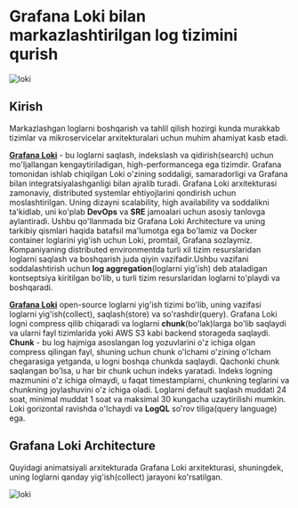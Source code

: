 
# Grafana Loki bilan markazlashtirilgan log tizimini qurish

![loki](https://raw.githubusercontent.com/devops-journey-uz/assets/main/images/article/loki-setup/banner.jpg)

## Kirish
Markazlashgan loglarni boshqarish va tahlil qilish hozirgi kunda murakkab tizimlar va mikroservicelar arxitekturalari uchun muhim ahamiyat kasb etadi. 

[**Grafana Loki**](https://github.com/grafana/loki) - bu loglarni saqlash, indekslash va qidirish(search) uchun mo'ljallangan kengaytiriladigan, high-performancega ega tizimdir. Grafana tomonidan ishlab chiqilgan Loki o'zining soddaligi, samaradorligi va Grafana bilan integratsiyalashganligi bilan ajralib turadi.
Grafana Loki arxitekturasi zamonaviy, distributed systemlar ehtiyojlarini qondirish uchun moslashtirilgan. Uning dizayni scalability, high availability va soddalikni ta'kidlab, uni ko'plab **DevOps** va **SRE** jamoalari uchun asosiy tanlovga aylantiradi. Ushbu qo'llanmada biz Grafana Loki Architecture va uning tarkibiy qismlari haqida batafsil ma'lumotga ega bo'lamiz va Docker container loglarini yig'ish uchun Loki, promtail, Grafana sozlaymiz.
Kompaniyaning distributed environmentda turli xil tizim resurslaridan loglarni saqlash va boshqarish juda qiyin vazifadir.Ushbu vazifani soddalashtirish uchun **log aggregation**(loglarni yig'ish) deb ataladigan kontseptsiya kiritilgan bo'lib, u turli tizim resurslaridan loglarni to'playdi va boshqaradi.

[**Grafana Loki**](https://github.com/grafana/loki) open-source loglarni yig'ish tizimi bo'lib, uning vazifasi loglarni yig'ish(collect), saqlash(store) va so'rashdir(query).
Grafana Loki logni compress qilib chiqaradi va loglarni **chunk**(bo'lak)larga bo'lib saqlaydi va ularni fayl tizimlarida yoki AWS S3 kabi backend storageda saqlaydi. **Chunk** - bu log hajmiga asoslangan log yozuvlarini o'z ichiga olgan compress qilingan fayl, shuning uchun chunk o'lchami o'zining o'lcham chegarasiga yetganda, u logni boshqa chunkda saqlaydi.
Qachonki chunk saqlangan bo'lsa, u har bir chunk uchun indeks yaratadi. Indeks logning mazmunini o'z ichiga olmaydi, u faqat timestamplarni, chunkning teglarini va chunkning joylashuvini o'z ichiga oladi. Loglarni default saqlash muddati 24 soat, minimal muddat 1 soat va maksimal 30 kungacha uzaytirilishi mumkin. Loki gorizontal ravishda o'lchaydi va **LogQL** so'rov tiliga(query language) ega.

## Grafana Loki Architecture

Quyidagi animatsiyali arxitekturada Grafana Loki arxitekturasi, shuningdek, uning loglarni qanday yig'ish(collect) jarayoni ko'rsatilgan.

![loki](https://raw.githubusercontent.com/devops-journey-uz/assets/main/images/article/loki-setup/architecture.gif)


